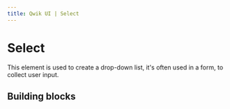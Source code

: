 ```yaml
---
title: Qwik UI | Select
---
```



<StatusBanner status={statusByComponent.headless.Select} />

# Select

This element is used to create a drop-down list, it's often used in a form, to collect user input.

<Showcase name="hero" />

## Building blocks

<CodeSnippet name="building-blocks" />
